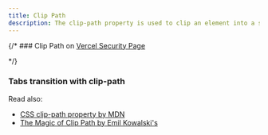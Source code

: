 ```yaml
---
title: Clip Path
description: The clip-path property is used to clip an element into a specific shape.
---
```


{/* ### Clip Path on [Vercel Security Page](https://vercel.com/security)

<ComponentCollapse
  name="clip-path-demo"
  classNameComponentContainer="min-h-[300px]"
/> */}

### Tabs transition with clip-path

<ComponentCollapse
  name="clip-path-tabs-demo"
/>

Read also:
- [CSS clip-path property by MDN](https://developer.mozilla.org/en-US/docs/Web/CSS/clip-path)
- [The Magic of Clip Path by Emil Kowalski's](https://emilkowal.ski/ui/the-magic-of-clip-path)






